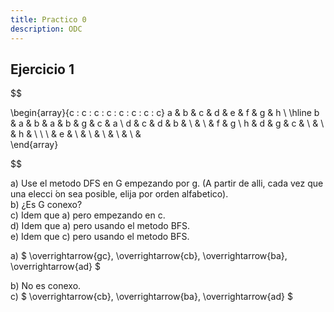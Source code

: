 ```yaml
---
title: Practico 0
description: ODC
---
```



## Ejercicio 1

$$

  \begin{array}{c : c : c : c : c : c : c : c}
    a & b & c & d & e & f & g & h \\
    \hline
    b & a & b & a & b & g & c & a \\
    d & c & d & b & \ & \ & f & g \\
    h & d & g & c & \ & \ & h & \ \\
    \ & e & \ & \ & \ & \ & \ & \
  \end{array}

$$

a) Use el metodo DFS en G empezando por g. (A partir de alli, cada vez
que una elecci ́on sea posible, elija por orden alfabetico).  
b) ¿Es G conexo?  
c) Idem que a) pero empezando en c.  
d) Idem que a) pero usando el metodo BFS.  
e) Idem que c) pero usando el metodo BFS.  


a) $ \overrightarrow{gc}, \overrightarrow{cb}, \overrightarrow{ba}, \overrightarrow{ad} $

b) No es conexo.  
c) $ \overrightarrow{cb}, \overrightarrow{ba}, \overrightarrow{ad} $


